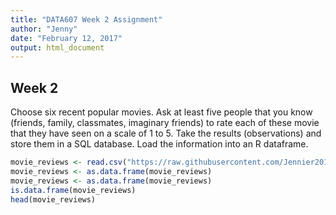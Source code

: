 ```yaml
---
title: "DATA607 Week 2 Assignment"
author: "Jenny"
date: "February 12, 2017"
output: html_document
---
```


## Week 2

Choose six recent popular movies. Ask at least five people that you know (friends, family, classmates, imaginary friends) to rate each of these movie that they have seen on a scale of 1 to 5. Take the results (observations) and store them in a SQL database. Load the information into an R dataframe.

```r
movie_reviews <- read.csv("https://raw.githubusercontent.com/Jennier2015/DATA-607/master/Week%202%20Assignment/movie_review.csv")
movie_reviews <- as.data.frame(movie_reviews)
movie_reviews <- as.data.frame(movie_reviews)
is.data.frame(movie_reviews)
head(movie_reviews)
```

